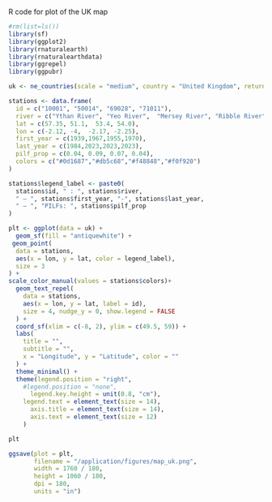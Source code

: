 
R code for plot of the UK map

```r
#rm(list=ls())
library(sf)
library(ggplot2)
library(rnaturalearth)
library(rnaturalearthdata)
library(ggrepel)
library(ggpubr)
```

```r
uk <- ne_countries(scale = "medium", country = "United Kingdom", returnclass = "sf")
```

```r
stations <- data.frame(
  id = c("10001", "50014", "69028", "71011"),
  river = c("Ythan River", "Yeo River",  "Mersey River", "Ribble River"),
  lat = c(57.35, 51.1,  53.4, 54.0),
  lon = c(-2.12, -4,  -2.17, -2.25),
  first_year = c(1939,1967,1955,1970),
  last_year = c(1984,2023,2023,2023),
  pilf_prop = c(0.04, 0.09, 0.07, 0.04),
  colors = c("#0d1687","#db5c68","#f48848","#f0f920")
)
```

```r
stations$legend_label <- paste0(
  stations$id, " : ", stations$river,
  " — ", stations$first_year, "-", stations$last_year,
  " — ", "PILFs: ", stations$pilf_prop
)

plt <- ggplot(data = uk) +
  geom_sf(fill = "antiquewhite") +
 geom_point(
  data = stations,
  aes(x = lon, y = lat, color = legend_label),
  size = 3
) +
scale_color_manual(values = stations$colors)+
  geom_text_repel(
    data = stations,
    aes(x = lon, y = lat, label = id),
    size = 4, nudge_y = 0, show.legend = FALSE
  ) +
  coord_sf(xlim = c(-8, 2), ylim = c(49.5, 59)) +
  labs(
    title = "",
    subtitle = "",
    x = "Longitude", y = "Latitude", color = ""
  ) +
  theme_minimal() +
  theme(legend.position = "right",
    #legend.position = "none",
      legend.key.height = unit(0.8, "cm"), 
    legend.text = element_text(size = 14),
      axis.title = element_text(size = 14),
      axis.text = element_text(size = 12)
    )

plt
```

```r
ggsave(plot = plt,
       filename = "/application/figures/map_uk.png",
       width = 1760 / 180,
       height = 1060 / 180,
       dpi = 180,
       units = "in")
```


